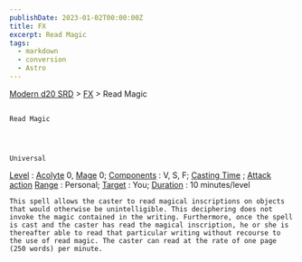 ```yaml
---
publishDate: 2023-01-02T00:00:00Z
title: FX
excerpt: Read Magic
tags:
  - markdown
  - conversion
  - Astro
---
```


[Modern d20 SRD](/#modernD20) > [FX](modern-d20-srd-fx-index) > Read Magic

##

    Read Magic




    Universal

[Level](modern-d20-srd-fx-level)
:
[Acolyte](modern-d20-srd-classes-advanced-acolyte)
0,
[Mage](modern-d20-srd-classes-advanced-mage)
0;
[Components](modern-d20-srd-fx-components)
: V, S, F;
[Casting Time](modern-d20-srd-fx-casting-time)
;
[Attack action](modern-d20-srd-combat-attack-actions)
[Range](modern-d20-srd-fx-range)
: Personal;
[Target](modern-d20-srd-fx-target)
: You;
[Duration](modern-d20-srd-fx-duration)
: 10 minutes/level

    This spell allows the caster to read magical inscriptions on objects that would otherwise be unintelligible. This deciphering does not invoke the magic contained in the writing. Furthermore, once the spell is cast and the caster has read the magical inscription, he or she is thereafter able to read that particular writing without recourse to the use of read magic. The caster can read at the rate of one page (250 words) per minute.
